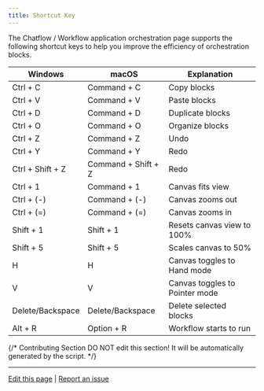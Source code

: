 ```yaml
---
title: Shortcut Key
---
```



The Chatflow / Workflow application orchestration page supports the following shortcut keys to help you improve the efficiency of orchestration blocks.

<table>
  <thead>
    <tr>
      <th>Windows</th>
      <th>macOS</th>
      <th>Explanation</th>
    </tr>
  </thead>
  <tbody>
    <tr>
      <td>Ctrl + C</td>
      <td>Command + C</td>
      <td>Copy blocks</td>
    </tr>
    <tr>
      <td>Ctrl + V</td>
      <td>Command + V</td>
      <td>Paste blocks</td>
    </tr>
    <tr>
      <td>Ctrl + D</td>
      <td>Command + D</td>
      <td>Duplicate blocks</td>
    </tr>
    <tr>
      <td>Ctrl + O</td>
      <td>Command + O</td>
      <td>Organize blocks</td>
    </tr>
    <tr>
      <td>Ctrl + Z</td>
      <td>Command + Z</td>
      <td>Undo</td>
    </tr>
    <tr>
      <td>Ctrl + Y</td>
      <td>Command + Y</td>
      <td>Redo</td>
    </tr>
    <tr>
      <td>Ctrl + Shift + Z</td>
      <td>Command + Shift + Z</td>
      <td>Redo</td>
    </tr>
    <tr>
      <td>Ctrl + 1</td>
      <td>Command + 1</td>
      <td>Canvas fits view</td>
    </tr>
    <tr>
      <td>Ctrl + (-)</td>
      <td>Command + (-)</td>
      <td>Canvas zooms out</td>
    </tr>
    <tr>
      <td>Ctrl + (=)</td>
      <td>Command + (=)</td>
      <td>Canvas zooms in</td>
    </tr>
    <tr>
      <td>Shift + 1</td>
      <td>Shift + 1</td>
      <td>Resets canvas view to 100%</td>
    </tr>
    <tr>
      <td>Shift + 5</td>
      <td>Shift + 5</td>
      <td>Scales canvas to 50%</td>
    </tr>
    <tr>
      <td>H</td>
      <td>H</td>
      <td>Canvas toggles to Hand mode</td>
    </tr>
    <tr>
      <td>V</td>
      <td>V</td>
      <td>Canvas toggles to Pointer mode</td>
    </tr>
    <tr>
      <td>Delete/Backspace</td>
      <td>Delete/Backspace</td>
      <td>Delete selected blocks</td>
    </tr>
    <tr>
      <td>Alt + R</td>
      <td>Option + R</td>
      <td>Workflow starts to run</td>
    </tr>
  </tbody>
</table>

{/*
Contributing Section
DO NOT edit this section!
It will be automatically generated by the script.
*/}

---

[Edit this page](https://github.com/langgenius/dify-docs/edit/main/en/guides/workflow/shortcut-key.mdx) | [Report an issue](https://github.com/langgenius/dify-docs/issues/new?title=Documentation%20Issue%3A%20cut-&body=%23%23%20Issue%20Description%0A%3C%21--%20Please%20briefly%20describe%20the%20issue%20you%20found%20--%3E%0A%0A%23%23%20Page%20Link%0Ahttps%3A%2F%2Fgithub.com%2Flanggenius%2Fdify-docs%2Fblob%2Fmain%2Fen/guides/workflow%2Fshortcut-key.mdx%0A%0A%23%23%20Suggested%20Changes%0A%3C%21--%20If%20you%20have%20specific%20suggestions%20for%20changes%2C%20please%20describe%20them%20here%20--%3E%0A%0A%3C%21--%20Thank%20you%20for%20helping%20improve%20our%20documentation%21%20--%3E)

